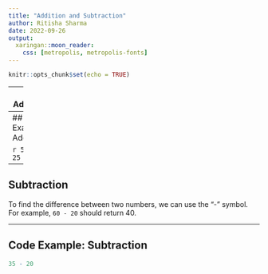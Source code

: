 ```yaml
---
title: "Addition and Subtraction"
author: Ritisha Sharma
date: 2022-09-26
output:
  xaringan::moon_reader:
    css: [metropolis, metropolis-fonts]
---
```



```r
knitr::opts_chunk$set(echo = TRUE)
```

---
## Addition

We can find the sum of two numbers by using the "+" symbol. For example, `15 + 20` should return 35.

---
## Code Example: Addition

```r
50 + 25
```
---
## Subtraction

To find the difference between two numbers, we can use the "-" symbol. For example, `60 - 20` should return 40.

---
## Code Example: Subtraction

```r
35 - 20
```